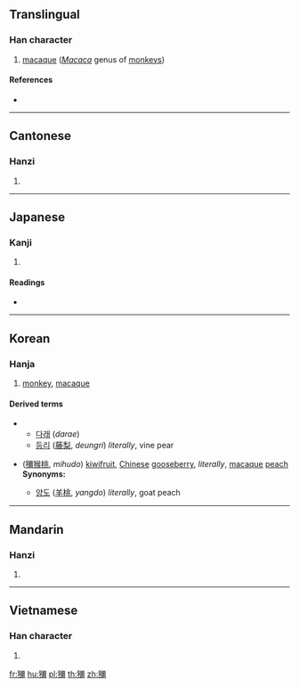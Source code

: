{{character info/new}}
{{also|猕}}
==Translingual==

===Han character===
{{Han char|rn=94|rad=犬|as=17|sn=20|four=41227|canj=KHNMB}}

# [[macaque]] (''[[Macaca]]'' genus of [[monkey]]s)

====References====
* {{Han ref|kx=0721.110|dkj=20788|dj=1133.090|hdz=21378.100|uh=737C|ud=29564|bh=F46E|bd=62574}}

----

==Cantonese==

===Hanzi===
{{yue-hanzi|jyut=[[lei4]], [[mei4]], [[nei4]]|y=lei4, mei4, nei4|sim=猕}}

# {{defn|lang=yue|sort=犬17}}

----

==Japanese==

===Kanji===
{{ja-kanji|grade=|rs=犬17}}

# {{defn|lang=ja|sort=犬17}}

====Readings====
* {{ja-readings|on=[[び]] (bi), [[み]] (mi)|kun=[[さる]] (saru)}}

----

==Korean==

===Hanja===
{{ko-hanja|hangeul=미|eumhun=|rv=mi|mr=mi|y=mi}}

# [[monkey]], [[macaque]]

====Derived terms====
{{der-top}}
** [[다래]] (''darae'')
** [[등리]] ([[藤]][[梨]], ''deungri'') ''literally'', vine pear
{{der-mid}}
* {{l|ko|미후도}} ([[獼#Korean|獼]][[猴]][[桃]], ''mihudo'') [[kiwifruit]], [[Chinese]] [[gooseberry]], ''literally'', [[macaque]] [[peach]] <br> '''Synonyms:'''
** [[양도]] ([[羊]][[桃]], ''yangdo'') ''literally'', goat peach
{{der-bottom}}

----

==Mandarin==

===Hanzi===
{{cmn-hanzi|sim=猕|pin=[[mí]] ([[mi2]]), [[quán]] ([[quan2]])|wg=mi<sup>2</sup>, ch'üan<sup>2</sup>}}

# {{defn|lang=cmn|sort=犬17}}

----

==Vietnamese==

===Han character===
{{vi-hantu|[[mi]], [[mị]]|rs=犬17}}

# {{defn|lang=vi|sort=犬17}}

[[fr:獼]]
[[hu:獼]]
[[pl:獼]]
[[th:獼]]
[[zh:獼]]